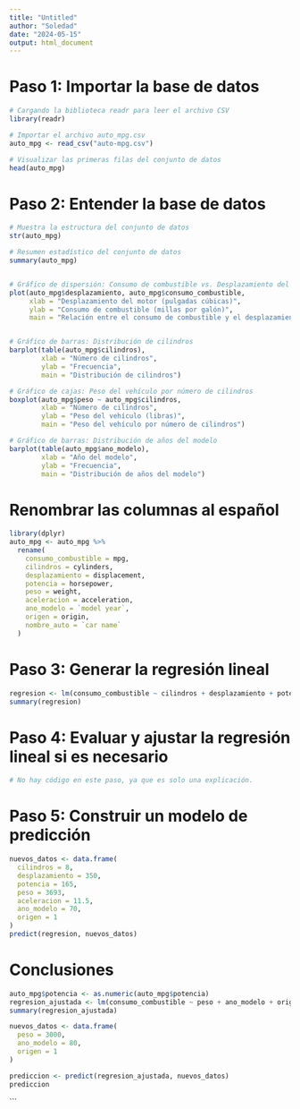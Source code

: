 ---
title: "Untitled"
author: "Soledad"
date: "2024-05-15"
output: html_document
---

# Paso 1: Importar la base de datos

```{r}
# Cargando la biblioteca readr para leer el archivo CSV
library(readr)

# Importar el archivo auto_mpg.csv
auto_mpg <- read_csv("auto-mpg.csv")

# Visualizar las primeras filas del conjunto de datos
head(auto_mpg)
```

# Paso 2: Entender la base de datos

```{r}
# Muestra la estructura del conjunto de datos
str(auto_mpg)

# Resumen estadístico del conjunto de datos
summary(auto_mpg)


# Gráfico de dispersión: Consumo de combustible vs. Desplazamiento del motor
plot(auto_mpg$desplazamiento, auto_mpg$consumo_combustible, 
     xlab = "Desplazamiento del motor (pulgadas cúbicas)", 
     ylab = "Consumo de combustible (millas por galón)",
     main = "Relación entre el consumo de combustible y el desplazamiento del motor")


# Gráfico de barras: Distribución de cilindros
barplot(table(auto_mpg$cilindros),
        xlab = "Número de cilindros",
        ylab = "Frecuencia",
        main = "Distribución de cilindros")

# Gráfico de cajas: Peso del vehículo por número de cilindros
boxplot(auto_mpg$peso ~ auto_mpg$cilindros,
        xlab = "Número de cilindros",
        ylab = "Peso del vehículo (libras)",
        main = "Peso del vehículo por número de cilindros")

# Gráfico de barras: Distribución de años del modelo
barplot(table(auto_mpg$ano_modelo),
        xlab = "Año del modelo",
        ylab = "Frecuencia",
        main = "Distribución de años del modelo")
```

# Renombrar las columnas al español

```{r}
library(dplyr)
auto_mpg <- auto_mpg %>%
  rename(
    consumo_combustible = mpg,
    cilindros = cylinders,
    desplazamiento = displacement,
    potencia = horsepower,
    peso = weight,
    aceleracion = acceleration,
    ano_modelo = `model year`,
    origen = origin,
    nombre_auto = `car name`
  )
```

# Paso 3: Generar la regresión lineal

```{r}
regresion <- lm(consumo_combustible ~ cilindros + desplazamiento + potencia + peso + aceleracion + ano_modelo + origen, data = auto_mpg)
summary(regresion)
```

# Paso 4: Evaluar y ajustar la regresión lineal si es necesario

```{r}
# No hay código en este paso, ya que es solo una explicación.
```

# Paso 5: Construir un modelo de predicción

```{r}
nuevos_datos <- data.frame(
  cilindros = 8,
  desplazamiento = 350,
  potencia = 165,
  peso = 3693,
  aceleracion = 11.5,
  ano_modelo = 70,
  origen = 1
)
predict(regresion, nuevos_datos)
```

# Conclusiones

```{r}
auto_mpg$potencia <- as.numeric(auto_mpg$potencia)
regresion_ajustada <- lm(consumo_combustible ~ peso + ano_modelo + origen, data = auto_mpg)
summary(regresion_ajustada)

nuevos_datos <- data.frame(
  peso = 3000,
  ano_modelo = 80,
  origen = 1
)

prediccion <- predict(regresion_ajustada, nuevos_datos)
prediccion
```
```